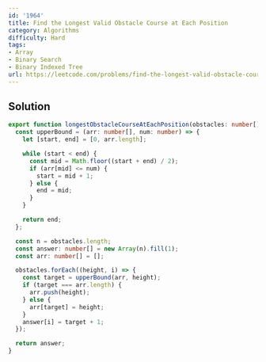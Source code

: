 ```yaml
---
id: '1964'
title: Find the Longest Valid Obstacle Course at Each Position
category: Algorithms
difficulty: Hard
tags:
- Array
- Binary Search
- Binary Indexed Tree
url: https://leetcode.com/problems/find-the-longest-valid-obstacle-course-at-each-position
---
```


## Solution

```typescript filename="solution.ts" copy
export function longestObstacleCourseAtEachPosition(obstacles: number[]): number[] {
  const upperBound = (arr: number[], num: number) => {
    let [start, end] = [0, arr.length];

    while (start < end) {
      const mid = Math.floor((start + end) / 2);
      if (arr[mid] <= num) {
        start = mid + 1;
      } else {
        end = mid;
      }
    }

    return end;
  };

  const n = obstacles.length;
  const answer: number[] = new Array(n).fill(1);
  const arr: number[] = [];

  obstacles.forEach((height, i) => {
    const target = upperBound(arr, height);
    if (target === arr.length) {
      arr.push(height);
    } else {
      arr[target] = height;
    }
    answer[i] = target + 1;
  });

  return answer;
}
```

